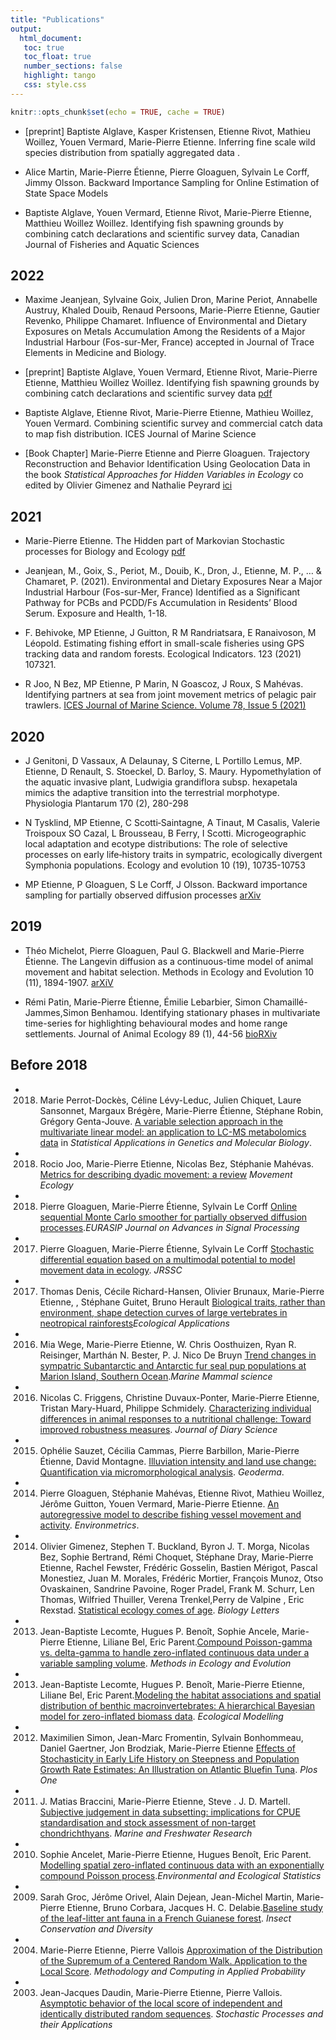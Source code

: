 ```yaml
---
title: "Publications"
output: 
  html_document:
   toc: true
   toc_float: true
   number_sections: false
   highlight: tango
   css: style.css
---
```


```r
knitr::opts_chunk$set(echo = TRUE, cache = TRUE)
```

*  [preprint] Baptiste Alglave, Kasper Kristensen, Etienne Rivot, Mathieu Woillez, Youen Vermard, Marie-Pierre Etienne. Inferring fine scale wild species distribution from spatially aggregated data \href{https://hal.science/hal-03878990/document}{hal}.

* Alice Martin, Marie-Pierre Étienne, Pierre Gloaguen, Sylvain Le Corff, Jimmy Olsson.
Backward Importance Sampling for Online Estimation of State Space Models \href{https://www.tandfonline.com/doi/abs/10.1080/10618600.2023.2174125}{Journal of Computational and Graphical Statistics}

* Baptiste Alglave, Youen Vermard, Etienne Rivot, Marie-Pierre Etienne, Matthieu Woillez Woillez. Identifying fish spawning grounds by combining catch declarations and scientific survey data, Canadian Journal of Fisheries and Aquatic Sciences



## 2022

* Maxime Jeanjean, Sylvaine Goix, Julien Dron, Marine Periot, Annabelle Austruy, Khaled Douib, Renaud Persoons, Marie-Pierre Etienne, Gautier Revenko, Philippe Chamaret. Influence of Environmental and Dietary Exposures on Metals Accumulation Among the Residents of a Major Industrial Harbour (Fos-sur-Mer, France) accepted in Journal of Trace Elements in Medicine and Biology. 

*  [preprint] Baptiste Alglave, Youen Vermard, Etienne Rivot, Marie-Pierre Etienne, Matthieu Woillez Woillez. Identifying fish spawning grounds by combining catch declarations and scientific survey data [pdf](https://hal.archives-ouvertes.fr/hal-03674691/document)

* Baptiste Alglave, Etienne Rivot, Marie-Pierre Etienne, Mathieu Woillez, Youen Vermard.  Combining scientific survey and commercial catch data to map fish distribution. ICES Journal of Marine Science 

* [Book Chapter] Marie-Pierre Etienne and Pierre Gloaguen. Trajectory Reconstruction and Behavior Identification Using Geolocation Data  in the book *Statistical Approaches for Hidden Variables in Ecology* co edited by Olivier Gimenez and Nathalie Peyrard [ici](https://www.iste.co.uk/book.php?id=1859)



## 2021

* Marie-Pierre Etienne. The Hidden part of Markovian Stochastic processes for Biology and Ecology [pdf](MesPapiers/2021_hdr_etienne.pdf)

* Jeanjean, M., Goix, S., Periot, M., Douib, K., Dron, J., Etienne, M. P., ... & Chamaret, P. (2021). Environmental and Dietary Exposures Near a Major Industrial Harbour (Fos-sur-Mer, France) Identified as a Significant Pathway for PCBs and PCDD/Fs Accumulation in Residents’ Blood Serum. Exposure and Health, 1-18.

* F. Behivoke, MP Etienne, J Guitton, R M Randriatsara, E Ranaivoson, M Léopold. Estimating fishing effort in small-scale fisheries using GPS tracking data and random forests. Ecological Indicators. 123 (2021) 107321.

* R Joo, N Bez, MP Etienne, P Marin, N Goascoz, J Roux, S Mahévas. Identifying partners at sea from joint movement metrics of pelagic pair trawlers. [ICES Journal of Marine Science. Volume 78, Issue 5 (2021)](https://academic.oup.com/icesjms/article-abstract/78/5/1758/6276504)


## 2020

- J Genitoni, D Vassaux, A Delaunay, S Citerne, L Portillo Lemus,  MP. Etienne, D Renault, S. Stoeckel, D. Barloy, S. Maury. 
Hypomethylation of the aquatic invasive plant, Ludwigia grandiflora subsp. hexapetala mimics the adaptive transition into the terrestrial morphotype. Physiologia Plantarum 170 (2), 280-298

- N Tysklind, MP Etienne, C Scotti‐Saintagne, A Tinaut, M Casalis, Valerie Troispoux
SO Cazal, L Brousseau, B Ferry, I Scotti. Microgeographic local adaptation and ecotype distributions: The role of selective processes on early life‐history traits in sympatric, ecologically divergent Symphonia populations. Ecology and evolution 10 (19), 10735-10753
		
- MP Etienne, P Gloaguen, S Le Corff, J Olsson. Backward importance sampling for partially observed diffusion processes
[arXiv](https://arxiv.org/abs/2002.05438)



## 2019  

- Théo Michelot, Pierre Gloaguen, Paul G. Blackwell and  Marie-Pierre Étienne. The Langevin diffusion as a continuous-time model of animal movement and habitat selection. Methods in Ecology and Evolution 10 (11), 1894-1907. [arXiV](https://arxiv.org/abs/1810.10213)


- Rémi Patin, Marie-Pierre Étienne, Émilie Lebarbier, Simon Chamaillé-Jammes,Simon Benhamou. Identifying stationary phases in multivariate time-series for highlighting behavioural modes and home range settlements. Journal of Animal Ecology 89 (1), 44-56 [bioRXiv](https://www.biorxiv.org/content/10.1101/444794v1)




## Before 2018


- 2018. Marie Perrot-Dockès, Céline Lévy-Leduc, Julien Chiquet, Laure Sansonnet, Margaux Brégère, Marie-Pierre Étienne,  Stéphane Robin, Grégory Genta-Jouve.  [A variable selection approach in the multivariate
linear model: an application to LC-MS
metabolomics data](MesPapiers/2018_Perrot+StatAppliInGenetics.pdf) in *Statistical Applications in Genetics and Molecular Biology*.

- 2018. Rocio Joo, Marie-Pierre Etienne, Nicolas Bez,  Stéphanie Mahévas. [Metrics for describing dyadic movement: a review](MesPapiers/2018_Joo+MovemenetEcology.pdf) *Movement Ecology*

- 2018. Pierre Gloaguen, Marie-Pierre Étienne, Sylvain Le Corff [Online sequential Monte Carlo smoother for partially observed diffusion processes](MesPapiers/2018_Gloaguen+EURASIP.pdf).*EURASIP Journal on Advances in Signal Processing*

- 2017. Pierre Gloaguen, Marie-Pierre Étienne, Sylvain Le Corff [Stochastic differential equation based on a multimodal potential to model movement data in ecology](MesPapiers/2017_Gloaguen+JRSSC.pdf). *JRSSC* 

- 2017. Thomas Denis, Cécile Richard-Hansen, Olivier Brunaux, Marie-Pierre Etienne, , Stéphane Guitet, Bruno Herault [Biological traits, rather than environment, shape detection curves of large vertebrates in neotropical rainforests]()*Ecological Applications*

- 2016. Mia Wege, Marie-Pierre Etienne,  W. Chris Oosthuizen, Ryan R. Reisinger, Marthán N. Bester, P. J. Nico De Bruyn [Trend changes in sympatric Subantarctic and Antarctic fur seal pup populations at Marion Island, Southern Ocean](MesPapiers/2016_Wege+MarineMammalScience.pdf).*Marine Mammal science*

- 2016. Nicolas C. Friggens, Christine Duvaux-Ponter, Marie-Pierre Etienne, Tristan Mary-Huard, Philippe Schmidely.  [Characterizing individual differences in animal responses to a nutritional challenge: Toward improved robustness measures](MesPapiers/2016_Friggens+JDS.pdf). *Journal of Diary Science*


- 2015. Ophélie Sauzet, Cécilia Cammas, Pierre Barbillon, Marie-Pierre Étienne, David Montagne. [Illuviation intensity and land use change: Quantification via micromorphological analysis](MesPapiers/2015_Sauzet+Geoderma.pdf). *Geoderma*.

- 2014. Pierre Gloaguen, Stéphanie Mahévas, Etienne Rivot, Mathieu Woillez, Jérôme Guitton, Youen Vermard, Marie-Pierre Etienne. [An autoregressive model to describe fishing vessel movement and activity](MesPapiers/2014_Gloaguen+Environmetrics.pdf). *Environmetrics*.

- 2014. Olivier Gimenez, Stephen T. Buckland, Byron J. T. Morga, Nicolas Bez, Sophie Bertrand, Rémi Choquet, Stéphane Dray, Marie-Pierre Etienne, Rachel Fewster, Frédéric Gosselin, Bastien Mérigot, Pascal Monestiez,  Juan M. Morales, Frédéric Mortier, François Munoz, Otso Ovaskainen,
Sandrine Pavoine, Roger Pradel, Frank M. Schurr, Len Thomas, Wilfried Thuiller, Verena Trenkel,Perry de Valpine , Eric Rexstad. [Statistical ecology comes of age](MesPapiers/2014_Gimenez+BiologyLetters.pdf). *Biology Letters*


- 2013. Jean-Baptiste Lecomte, Hugues P. Benoît, Sophie Ancele,  Marie-Pierre Etienne, Liliane Bel, Eric Parent.[Compound Poisson-gamma vs. delta-gamma to handle zero-inflated continuous data under a variable sampling volume](2013_Lecomte+Methods_in_Ecology_and_Evolution.pdf). *Methods in Ecology and Evolution*

- 2013. Jean-Baptiste Lecomte, Hugues P. Benoît, Marie-Pierre Etienne, Liliane  Bel, Eric Parent.[Modeling the habitat associations and spatial distribution of benthic
macroinvertebrates: A hierarchical Bayesian model for zero-inflated
biomass data](MesPapiers/2013_Lecomte+EcologicalModelling.pdf). *Ecological Modelling*

- 2012. Maximilien Simon, Jean-Marc Fromentin, Sylvain Bonhommeau, Daniel Gaertner, Jon Brodziak, Marie-Pierre Etienne [Effects of Stochasticity in Early Life History on Steepness and Population Growth Rate Estimates: An Illustration on Atlantic Bluefin Tuna](MesPapiers/2012_Simon+PlosOne.pdf). *Plos One*

- 2011. J. Matias Braccini, Marie-Pierre Etienne,  Steve . J. D. Martell. [Subjective judgement in data subsetting: implications for CPUE standardisation and stock assessment of non-target chondrichthyans](MesPapiers/2011_Braccini+Marine_and_Freshwater_Research.pdf). *Marine and Freshwater Research*


- 2010. Sophie Ancelet, Marie-Pierre Etienne, Hugues Benoît, Eric Parent. [Modelling spatial zero-inflated continuous data with an exponentially compound Poisson process](MesPapiers/2010_Ancelet+ESS.pdf).*Environmental and Ecological Statistics*

- 2009. Sarah Groc, Jérôme Orivel, Alain Dejean, Jean-Michel Martin, Marie-Pierre Etienne, Bruno Corbara, Jacques H. C. Delabie.[Baseline study of the leaf-litter ant fauna in a French Guianese forest](MesPapiers/2009_Groc+icad.pdf). *Insect Conservation and Diversity*

- 2004. Marie-Pierre Etienne, Pierre Vallois [Approximation of the Distribution of the Supremum of a Centered Random Walk. Application to the Local Score](MesPapiers/2004_Etienne+MCAP.pdf). *Methodology and Computing in Applied Probability*

- 2003. Jean-Jacques Daudin, Marie-Pierre Etienne, Pierre Vallois. [Asymptotic behavior of the local score of independent and identically distributed random sequences](MesPapiers/2003_Daudin+SPA.pdf). *Stochastic Processes and their Applications*
